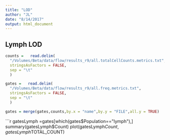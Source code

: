 ```yaml
---
title: "LOD"
author: "JL"
date: "8/14/2017"
output: html_document
---
```



## Lymph LOD

```r
counts =   read.delim(
  "/Volumes/Beta/data/flow/results_r9/all.totalCellCounts.metrics.txt",
  stringsAsFactors = FALSE,
  sep = "\t"
  ) 

gates =   read.delim(
  "/Volumes/Beta/data/flow/results_r9/all.freq.metrics.txt",
  stringsAsFactors = FALSE,
  sep = "\t"
  ) 

gates = merge(gates,counts,by.x = "name",by.y = "FILE",all.y = TRUE)

```



```r
gatesLymph =gates[which(gates$Population=="lymph"),]
summary(gatesLymph$Count)
plot(gatesLymph$Count,gatesLymph$TOTAL_COUNT)

